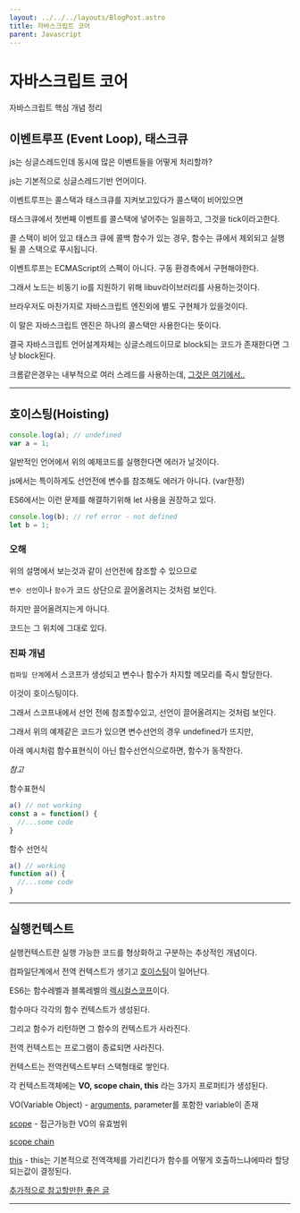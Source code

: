 ```yaml
---
layout: ../../../layouts/BlogPost.astro
title: 자바스크립트 코어
parent: Javascript
---
```

# 자바스크립트 코어

자바스크립트 핵심 개념 정리
## 이벤트루프 \(Event Loop\), 태스크큐

js는 싱글스레드인데 동시에 많은 이벤트들을 어떻게 처리할까?

js는 기본적으로 싱글스레드기반 언어이다.

이벤트루프는 콜스택과 태스크큐를 지켜보고있다가 콜스택이 비어있으면

태스크큐에서 첫번째 이벤트를 콜스택에 넣어주는 일을하고, 그것을 tick이라고한다.

콜 스택이 비어 있고 태스크 큐에 콜백 함수가 있는 경우, 함수는 큐에서 제외되고 실행될 콜 스택으로 푸시됩니다.

이벤트루프는 ECMAScript의 스펙이 아니다. 구동 환경측에서 구현해야한다.

그래서 노드는 비동기 io를 지원하기 위해 libuv라이브러리를 사용하는것이다.

브라우저도 마찬가지로 자바스크립트 엔진외에 별도 구현체가 있을것이다.

이 말은 자바스크립트 엔진은 하나의 콜스택만 사용한다는 뜻이다.

결국 자바스크립트 언어설계자체는 싱글스레드이므로 block되는 코드가 존재한다면 그냥 block된다.

크롬같은경우는 내부적으로 여러 스레드를 사용하는데, [그것은 여기에서..](../browser/chrome)

---


## 호이스팅\(Hoisting\)

```javascript
console.log(a); // undefined
var a = 1;
```

일반적인 언어에서 위의 예제코드를 실행한다면 에러가 날것이다.

js에서는 특이하게도 선언전에 변수를 참조해도 에러가 아니다. \(var한정\)

ES6에서는 이런 문제를 해결하기위해 let 사용을 권장하고 있다.

```javascript
console.log(b); // ref error - not defined
let b = 1;
```

### 오해

위의 설명에서 보는것과 같이 선언전에 참조할 수 있으므로

```변수 선언```이나 ```함수```가 코드 상단으로 끌어올려지는 것처럼 보인다.

하지만 끌어올려지는게 아니다.

코드는 그 위치에 그대로 있다.

### 진짜 개념

```컴파일 단계```에서 스코프가 생성되고 변수나 함수가 차지할 메모리를 즉시 할당한다.

이것이 호이스팅이다.

그래서 스코프내에서 선언 전에 참조할수있고, 선언이 끌어올려지는 것처럼 보인다.

그래서 위의 예제같은 코드가 있으면 변수선언의 경우 undefined가 뜨지만,

아래 예시처럼 함수표현식이 아닌 함수선언식으로하면, 함수가 동작한다.

_참고_

함수표현식

```javascript
a() // not working
const a = function() {
  //...some code
}
```

함수 선언식

```javascript
a() // working
function a() {
  //...some code
}
```

---

## 실행컨텍스트

실행컨텍스트란 실행 가능한 코드를 형상화하고 구분하는 추상적인 개념이다.

컴파일단계에서 전역 컨텍스트가 생기고 [호이스팅](#호이스팅\(Hoisting\))이 일어난다.

ES6는 함수레벨과 블록레벨의 [렉시컬스코프](./scope.md#lexical-scope-static-scope-dynamic-scope)이다.

함수마다 각각의 함수 컨텍스트가 생성된다.

그리고 함수가 리턴하면 그 함수의 컨텍스트가 사라진다.

전역 컨텍스트는 프로그램이 종료되면 사라진다.

컨텍스트는 전역컨텍스트부터 스택형태로 쌓인다.

각 컨텍스트객체에는 **VO, scope chain, this** 라는 3가지 프로퍼티가 생성된다.

VO\(Variable Object\) - [arguments](arguments), parameter를 포함한 variable이 존재

[scope](./scope) - 접근가능한 VO의 유효범위

[scope chain](./scope.md#스코프체인)

[this](./this) - this는 기본적으로 전역객체를 가리킨다가 함수를 어떻게 호출하느냐에따라 할당되는값이 결정된다.


[추가적으로 참고할만한 좋은 글](https://velog.io/@tmmoond8/%ED%94%84%EB%A1%A0%ED%8A%B8%EC%97%94%EB%93%9C-%EA%B0%9C%EB%B0%9C%EC%9E%90-%EC%9D%B8%ED%84%B0%EB%B7%B0-%ED%9B%84%EA%B8%B0-%EB%A9%B4%EC%A0%91-%EC%A7%88%EB%AC%B8-%EC%A0%95%EB%A6%AC-%EC%9E%91%EC%84%B1-%EC%A4%91#5.-%EC%8B%A4%ED%96%89%EC%BB%A8%ED%85%8D%EC%8A%A4%ED%8A%B8)

---